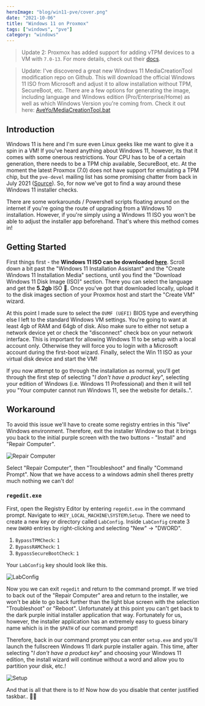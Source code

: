 ```yaml
---
heroImage: "blog/win11-pve/cover.png"
date: "2021-10-06"
title: "Windows 11 on Proxmox"
tags: ["windows", "pve"]
category: "windows"
---
```


> Update 2: Proxmox has added support for adding vTPM devices to a VM with `7.0-13`. For more details, check out their [docs](https://pve.proxmox.com/pve-docs/pve-admin-guide.html#qm_tpm).

> Update: I've discovered a great new Windows 11 MediaCreationTool modification repo on Github. This will download the official Windows 11 ISO from Microsoft and adjust it to allow installation without TPM, SecureBoot, etc. There are a few options for generating the image, including language and Windows edition (Pro/Enterprise/Home) as well as which Windows Version you're coming from. Check it out here: [AveYo/MediaCreationTool.bat](https://github.com/AveYo/MediaCreationTool.bat)

## Introduction

Windows 11 is here and I'm sure even Linux geeks like me want to give it a spin in a VM! If you've heard anything about Windows 11, however, its that it comes with some onerous restrictions. Your CPU has to be of a certain generation, there needs to be a TPM chip available, SecureBoot, etc. At the moment the latest Proxmox (7.0) does not have support for emulating a TPM chip, but the `pve-devel` mailing list has some promising chatter from back in July 2021 ([Source](https://lists.proxmox.com/pipermail/pve-devel/2021-July/049405.html)). So, for now we've got to find a way around these Windows 11 installer checks.

There are some workarounds / Powershell scripts floating around on the internet if you're going the route of upgrading from a Windows 10 installation. However, if you're simply using a Windows 11 ISO you won't be able to adjust the installer app beforehand. That's where this method comes in!

## Getting Started

First things first - the **Windows 11 ISO can be downloaded [here](https://www.microsoft.com/en-us/software-download/windows11)**. Scroll down a bit past the "Windows 11 Installation Assistant" and the "Create Windows 11 Installation Media" sections, until you find the "Download Windows 11 Disk Image (ISO)" section. There you can select the language and get the **5.2gb** ISO 🤯. Once you've got that downloaded locally, upload it to the disk images section of your Proxmox host and start the "Create VM" wizard.

At this point I made sure to select the `OVMF (UEFI)` BIOS type and everything else I left to the standard Windows VM settings. You're going to want at least 4gb of RAM and 64gb of disk. Also make sure to either not setup a network device yet or check the "disconnect" check box on your network interface. This is important for allowing Windows 11 to be setup with a local account only. Otherwise they will force you to login with a Microsoft account during the first-boot wizard. Finally, select the Win 11 ISO as your virtual disk device and start the VM!

If you now attempt to go through the installation as normal, you'll get through the first step of selecting "_I don't have a product key_", selecting your edition of Windows (i.e. Windows 11 Professional) and then it will tell you "Your computer cannot run Windows 11, see the website for details..".

## Workaround

To avoid this issue we'll have to create some registry entries in this "live" Windows environment. Therefore, exit the installer Window so that it brings you back to the initial purple screen with the two buttons - "Install" and "Repair Computer".

![Repair Computer](/blog/win11-pve/repair.png)

Select "Repair Computer", then "Troubleshoot" and finally "Command Prompt". Now that we have access to a windows admin shell theres pretty much nothing we can't do!

### `regedit.exe`

First, open the Registry Editor by entering `regedit.exe` in the command prompt. Navigate to `HKEY_LOCAL_MACHINE\SYSTEM\Setup`. There we need to create a new key or directory called `LabConfig`. Inside `LabConfig` create 3 new `DWORD` entries by right-clicking and selecting "New" -> "DWORD".

1. `BypassTPMCheck`: `1`
1. `BypassRAMCheck`: `1`
1. `BypassSecureBootCheck`: `1`

Your `LabConfig` key should look like this.

![LabConfig](/blog/win11-pve/labconfig.webp)

Now you we can exit `regedit` and return to the command prompt. If we tried to back out of the "Repair Computer" area and return to the installer, we won't be able to go back further than the light blue screen with the selection "Troubleshoot" or "Reboot". Unfortunately at this point you can't get back to the dark purple initial installer application that way. Fortunately for us, however, the installer application has an extremely easy to guess binary name which is in the `$PATH` of our command prompt!

Therefore, back in our command prompt you can enter `setup.exe` and you'll launch the fullscreen Windows 11 dark purple installer again. This time, after selecting "_I don't have a product key_" and choosing your Windows 11 edition, the install wizard will continue without a word and allow you to partition your disk, etc.!

![Setup](/blog/win11-pve/setup.png)

And that is all that there is to it! Now how do you disable that center justified taskbar.. 🤔😂
